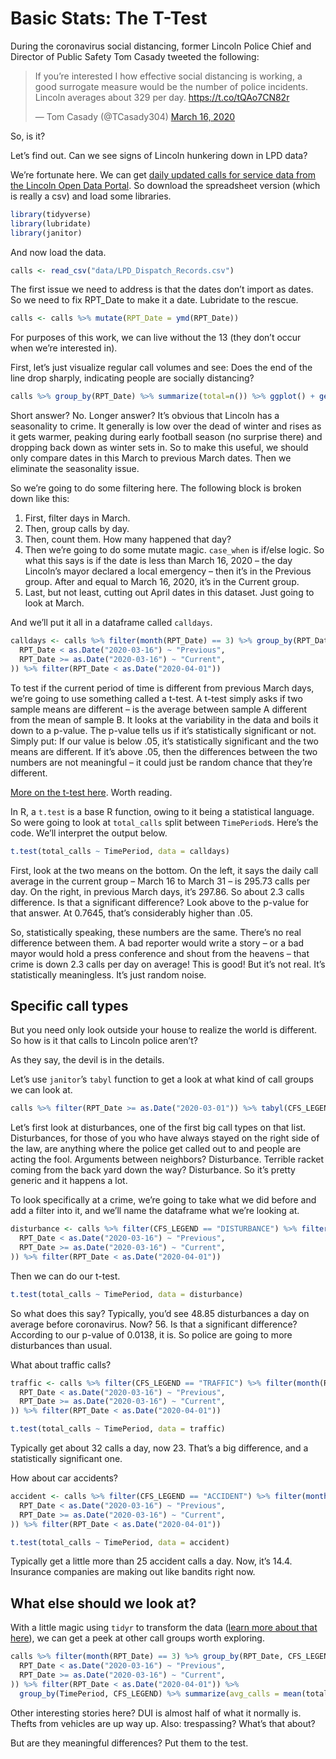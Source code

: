 # Basic Stats: The T-Test

During the coronavirus social distancing, former Lincoln Police Chief and Director of Public Safety Tom Casady tweeted the following:

<blockquote class="twitter-tweet"><p lang="en" dir="ltr">If you’re interested I how effective social distancing is working, a good surrogate measure would be the number of police incidents. Lincoln averages about 329 per day. <a href="https://t.co/tQAo7CN82r">https://t.co/tQAo7CN82r</a></p>&mdash; Tom Casady (@TCasady304) <a href="https://twitter.com/TCasady304/status/1239696474813992962?ref_src=twsrc%5Etfw">March 16, 2020</a></blockquote> <script async src="https://platform.twitter.com/widgets.js" charset="utf-8"></script> 

So, is it? 

Let's find out. Can we see signs of Lincoln hunkering down in LPD data? 

We're fortunate here. We can get [daily updated calls for service data from the Lincoln Open Data Portal](http://opendata.lincoln.ne.gov/datasets/lpd-dispatch-records). So download the spreadsheet version (which is really a csv) and load some libraries.

```r
library(tidyverse)
library(lubridate)
library(janitor)
```

And now load the data. 

```r
calls <- read_csv("data/LPD_Dispatch_Records.csv")
```

The first issue we need to address is that the dates don't import as dates. So we need to fix RPT_Date to make it a date. Lubridate to the rescue.

```r
calls <- calls %>% mutate(RPT_Date = ymd(RPT_Date))
```

For purposes of this work, we can live without the 13 (they don't occur when we're interested in).

First, let's just visualize regular call volumes and see: Does the end of the line drop sharply, indicating people are socially distancing? 

```r
calls %>% group_by(RPT_Date) %>% summarize(total=n()) %>% ggplot() + geom_line(aes(x=RPT_Date, y=total))
```

Short answer? No. Longer answer? It's obvious that Lincoln has a seasonality to crime. It generally is low over the dead of winter and rises as it gets warmer, peaking during early football season (no surprise there) and dropping back down as winter sets in. So to make this useful, we should only compare dates in this March to previous March dates. Then we eliminate the seasonality issue.

So we're going to do some filtering here. The following block is broken down like this:

1. First, filter days in March.
2. Then, group calls by day.
3. Then, count them. How many happened that day?
4. Then we're going to do some mutate magic. `case_when` is if/else logic. So what this says is if the date is less than March 16, 2020 -- the day Lincoln's mayor declared a local emergency -- then it's in the Previous group. After and equal to March 16, 2020, it's in the Current group. 
5. Last, but not least, cutting out April dates in this dataset. Just going to look at March.

And we'll put it all in a dataframe called `calldays`.

```r
calldays <- calls %>% filter(month(RPT_Date) == 3) %>% group_by(RPT_Date) %>% summarize(total_calls = n()) %>% mutate(TimePeriod = case_when(
  RPT_Date < as.Date("2020-03-16") ~ "Previous",
  RPT_Date >= as.Date("2020-03-16") ~ "Current",
)) %>% filter(RPT_Date < as.Date("2020-04-01"))
```

To test if the current period of time is different from previous March days, we're going to use something called a t-test. A t-test simply asks if two sample means are different -- is the average between sample A different from the mean of sample B. It looks at the variability in the data and boils it down to a p-value. The p-value tells us if it's statistically significant or not. Simply put: If our value is below .05, it's statistically significant and the two means are different. If it's above .05, then the differences between the two numbers are not meaningful -- it could just be random chance that they're different. 

[More on the t-test here](https://conjointly.com/kb/statistical-student-t-test/). Worth reading. 

In R, a `t.test` is a base R function, owing to it being a statistical language. So were going to look at `total_calls` split between `TimePeriod`s. Here's the code. We'll interpret the output below.

```r
t.test(total_calls ~ TimePeriod, data = calldays)
```

First, look at the two means on the bottom. On the left, it says the daily call average in the current group -- March 16 to March 31 -- is 295.73 calls per day. On the right, in previous March days, it's 297.86. So about 2.3 calls difference. Is that a significant difference? Look above to the p-value for that answer. At 0.7645, that's considerably higher than .05. 

So, statistically speaking, these numbers are the same. There's no real difference between them. A bad reporter would write a story -- or a bad mayor would hold a press conference and shout from the heavens -- that crime is down 2.3 calls per day on average! This is good! But it's not real. It's statistically meaningless. It's just random noise.

## Specific call types

But you need only look outside your house to realize the world is different. So how is it that calls to Lincoln police aren't?

As they say, the devil is in the details. 

Let's use `janitor`'s `tabyl` function to get a look at what kind of call groups we can look at. 

```r
calls %>% filter(RPT_Date >= as.Date("2020-03-01")) %>% tabyl(CFS_LEGEND)
```

Let's first look at disturbances, one of the first big call types on that list. Disturbances, for those of you who have always stayed on the right side of the law, are anything where the police get called out to and people are acting the fool. Arguments between neighbors? Disturbance. Terrible racket coming from the back yard down the way? Disturbance. So it's pretty generic and it happens a lot.

To look specifically at a crime, we're going to take what we did before and add a filter into it, and we'll name the dataframe what we're looking at.

```r
disturbance <- calls %>% filter(CFS_LEGEND == "DISTURBANCE") %>% filter(month(RPT_Date) == 3) %>% group_by(RPT_Date) %>% summarize(total_calls = n()) %>% mutate(TimePeriod = case_when(
  RPT_Date < as.Date("2020-03-16") ~ "Previous",
  RPT_Date >= as.Date("2020-03-16") ~ "Current",
)) %>% filter(RPT_Date < as.Date("2020-04-01"))
```

Then we can do our t-test. 

```r
t.test(total_calls ~ TimePeriod, data = disturbance)
```

So what does this say? Typically, you'd see 48.85 disturbances a day on average before coronavirus. Now? 56. Is that a significant difference? According to our p-value of 0.0138, it is. So police are going to more disturbances than usual. 

What about traffic calls? 

```r
traffic <- calls %>% filter(CFS_LEGEND == "TRAFFIC") %>% filter(month(RPT_Date) == 3) %>% group_by(RPT_Date) %>% summarize(total_calls = n()) %>% mutate(TimePeriod = case_when(
  RPT_Date < as.Date("2020-03-16") ~ "Previous",
  RPT_Date >= as.Date("2020-03-16") ~ "Current",
)) %>% filter(RPT_Date < as.Date("2020-04-01"))
```

```r
t.test(total_calls ~ TimePeriod, data = traffic)
```

Typically get about 32 calls a day, now 23. That's a big difference, and a statistically significant one.

How about car accidents?

```r
accident <- calls %>% filter(CFS_LEGEND == "ACCIDENT") %>% filter(month(RPT_Date) == 3) %>% group_by(RPT_Date) %>% summarize(total_calls = n()) %>% mutate(TimePeriod = case_when(
  RPT_Date < as.Date("2020-03-16") ~ "Previous",
  RPT_Date >= as.Date("2020-03-16") ~ "Current",
)) %>% filter(RPT_Date < as.Date("2020-04-01"))
```

```r
t.test(total_calls ~ TimePeriod, data = accident)
```

Typically get a little more than 25 accident calls a day. Now, it's 14.4. Insurance companies are making out like bandits right now.

## What else should we look at?

With a little magic using `tidyr` to transform the data ([learn more about that here](http://mattwaite.github.io/sports/transforming-data.html)), we can get a peek at other call groups worth exploring.

```r
calls %>% filter(month(RPT_Date) == 3) %>% group_by(RPT_Date, CFS_LEGEND) %>% summarize(total_calls = n()) %>% mutate(TimePeriod = case_when(
  RPT_Date < as.Date("2020-03-16") ~ "Previous",
  RPT_Date >= as.Date("2020-03-16") ~ "Current",
)) %>% filter(RPT_Date < as.Date("2020-04-01")) %>%
  group_by(TimePeriod, CFS_LEGEND) %>% summarize(avg_calls = mean(total_calls)) %>% pivot_wider(names_from = "TimePeriod", values_from = "avg_calls") %>% na.omit()
```

Other interesting stories here? DUI is almost half of what it normally is. Thefts from vehicles are up way up. Also: trespassing? What's that about?

But are they meaningful differences? Put them to the test. 
